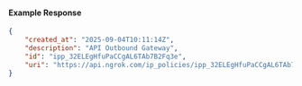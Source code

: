#### Example Response

```json
{
	"created_at": "2025-09-04T10:11:14Z",
	"description": "API Outbound Gateway",
	"id": "ipp_32ELEgHfuPaCCgAL6TAb7B2Fq3e",
	"uri": "https://api.ngrok.com/ip_policies/ipp_32ELEgHfuPaCCgAL6TAb7B2Fq3e"
}
```
